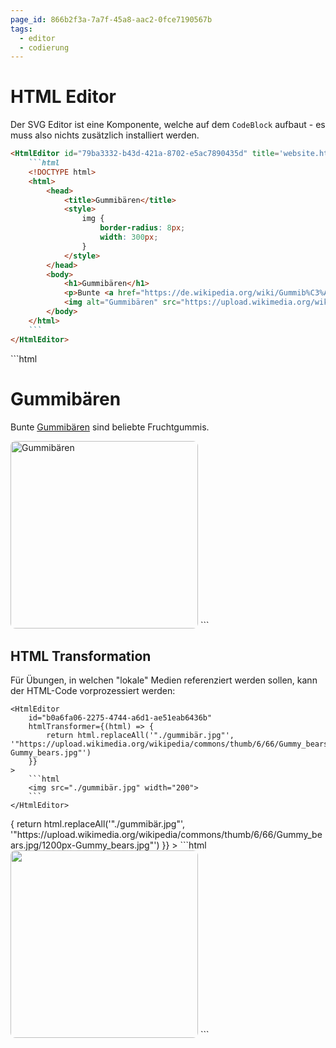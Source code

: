 ```yaml
---
page_id: 866b2f3a-7a7f-45a8-aac2-0fce7190567b
tags:
  - editor
  - codierung
---
```



# HTML Editor

Der SVG Editor ist eine Komponente, welche auf dem `CodeBlock` aufbaut - es muss also nichts zusätzlich installiert werden.

````md
<HtmlEditor id="79ba3332-b43d-421a-8702-e5ac7890435d" title='website.html'>
    ```html
    <!DOCTYPE html>
    <html>
        <head>
            <title>Gummibären</title>
            <style>
                img {
                    border-radius: 8px;
                    width: 300px;
                }
            </style>
        </head>
        <body>
            <h1>Gummibären</h1>
            <p>Bunte <a href="https://de.wikipedia.org/wiki/Gummib%C3%A4r">Gummibären</a> sind beliebte Fruchtgummis.</p>
            <img alt="Gummibären" src="https://upload.wikimedia.org/wikipedia/commons/thumb/6/66/Gummy_bears.jpg/1200px-Gummy_bears.jpg">
        </body>
    </html>
    ```
</HtmlEditor>
````

<BrowserWindow>
    <HtmlEditor id="79ba3332-b43d-421a-8702-e5ac7890435d" title='website.html'>
        ```html
        <!DOCTYPE html>
        <html>
            <head>
                <title>Gummibären</title>
                <style>
                    img {
                        border-radius: 8px;
                        width: 300px;
                    }
                </style>
            </head>
            <body>
                <h1>Gummibären</h1>
                <p>Bunte <a href="https://de.wikipedia.org/wiki/Gummib%C3%A4r">Gummibären</a> sind beliebte Fruchtgummis.</p>
                <img alt="Gummibären" src="https://upload.wikimedia.org/wikipedia/commons/thumb/6/66/Gummy_bears.jpg/1200px-Gummy_bears.jpg">
            </body>
        </html>
        ```
    </HtmlEditor>
</BrowserWindow>

## HTML Transformation

Für Übungen, in welchen "lokale" Medien referenziert werden sollen, kann der HTML-Code vorprozessiert werden:

````tsx
<HtmlEditor 
    id="b0a6fa06-2275-4744-a6d1-ae51eab6436b"
    htmlTransformer={(html) => {
        return html.replaceAll('"./gummibär.jpg"', '"https://upload.wikimedia.org/wikipedia/commons/thumb/6/66/Gummy_bears.jpg/1200px-Gummy_bears.jpg"')
    }}
>
    ```html
    <img src="./gummibär.jpg" width="200">
    ```
</HtmlEditor>
````

<BrowserWindow>
    <HtmlEditor 
        id="b0a6fa06-2275-4744-a6d1-ae51eab6436b"
        htmlTransformer={(html) => {
            return html.replaceAll('"./gummibär.jpg"', '"https://upload.wikimedia.org/wikipedia/commons/thumb/6/66/Gummy_bears.jpg/1200px-Gummy_bears.jpg"')
        }}
    >
        ```html
        <img src="./gummibär.jpg" width="200">
        ```
    </HtmlEditor>
</BrowserWindow>